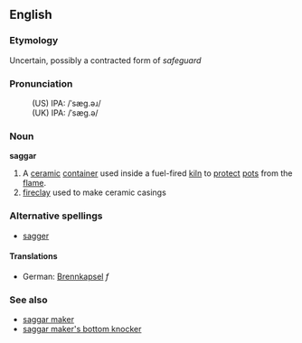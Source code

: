 ==English==
===Etymology===
Uncertain, possibly a contracted form of ''safeguard''  
===Pronunciation===
:(US) IPA: /ˈsæg.əɹ/
:(UK) IPA: /ˈsæg.ə/

===Noun===
'''saggar'''

# A [[ceramic]] [[container]] used inside a fuel-fired [[kiln]] to [[protect]] [[pot]]s from the [[flame]].
# [[fireclay]] used to make ceramic casings
===Alternative spellings===
*[[sagger]]

====Translations====
*German: [[Brennkapsel]] ''f''

===See also===
*[[saggar maker]]
*[[saggar maker's bottom knocker]]